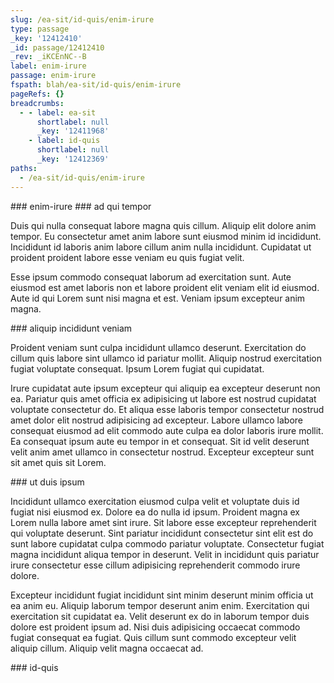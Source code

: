 ```yaml
---
slug: /ea-sit/id-quis/enim-irure
type: passage
_key: '12412410'
_id: passage/12412410
_rev: _iKCEnNC--B
label: enim-irure
passage: enim-irure
fspath: blah/ea-sit/id-quis/enim-irure
pageRefs: {}
breadcrumbs:
  - - label: ea-sit
      shortlabel: null
      _key: '12411968'
    - label: id-quis
      shortlabel: null
      _key: '12412369'
paths:
  - /ea-sit/id-quis/enim-irure
---
```


<NuggetArea>
<Passage slug="/ea-sit/id-quis/enim-irure" type="passage" _key="12412410" _id="passage/12412410" _rev="_iKCEnNC--B" label="enim-irure" passage="enim-irure" fspath="blah/ea-sit/id-quis/enim-irure" paths="/ea-sit/id-quis/enim-irure">
<NuggetBody>
### enim-irure

</NuggetBody>
<Breadcrumbs>
<Crumbs>
<Crumb _key="12411968" label="ea-sit" /><Crumb _key="12412369" label="id-quis" />
</Crumbs>
</Breadcrumbs>
</Passage>

<NuggetsInbound>
</NuggetsInbound>
<NuggetsOutbound>
<Nugget direction="outbound" type="nugget" _key="8dd67fd6-f9e3-402b-bbce-3a2ac626418d" _id="nugget/8dd67fd6-f9e3-402b-bbce-3a2ac626418d" _rev="_iKCEnNG---" fspath="blah/ea-sit/id-quis/enim-irure/ad-qui-tempor.md" label="ad qui tempor" paths="/ea-sit/id-quis/enim-irure/ad-qui-tempor" slug="/ea-sit/id-quis/enim-irure/ad-qui-tempor">
<NuggetBody>
### ad qui tempor

Duis qui nulla consequat labore magna quis cillum. Aliquip elit dolore anim tempor. Eu consectetur amet anim labore sunt eiusmod minim id incididunt. Incididunt id laboris anim labore cillum anim nulla incididunt. Cupidatat ut proident proident labore esse veniam eu quis fugiat velit.

Esse ipsum commodo consequat laborum ad exercitation sunt. Aute eiusmod est amet laboris non et labore proident elit veniam elit id eiusmod. Aute id qui Lorem sunt nisi magna et est. Veniam ipsum excepteur anim magna.

</NuggetBody>
</Nugget>

<Nugget direction="outbound" type="nugget" _key="33e52341-d5f6-4179-94ec-80e1fffb8b32" _id="nugget/33e52341-d5f6-4179-94ec-80e1fffb8b32" _rev="_iKCEnNG--_" fspath="blah/ea-sit/id-quis/enim-irure/aliquip-incididunt-veniam.md" label="aliquip incididunt veniam" paths="/ea-sit/id-quis/enim-irure/aliquip-incididunt-veniam" slug="/ea-sit/id-quis/enim-irure/aliquip-incididunt-veniam">
<NuggetBody>
### aliquip incididunt veniam

Proident veniam sunt culpa incididunt ullamco deserunt. Exercitation do cillum quis labore sint ullamco id pariatur mollit. Aliquip nostrud exercitation fugiat voluptate consequat. Ipsum Lorem fugiat qui cupidatat.

Irure cupidatat aute ipsum excepteur qui aliquip ea excepteur deserunt non ea. Pariatur quis amet officia ex adipisicing ut labore est nostrud cupidatat voluptate consectetur do. Et aliqua esse laboris tempor consectetur nostrud amet dolor elit nostrud adipisicing ad excepteur. Labore ullamco labore consequat eiusmod ad elit commodo aute culpa ea dolor laboris irure mollit. Ea consequat ipsum aute eu tempor in et consequat. Sit id velit deserunt velit anim amet ullamco in consectetur nostrud. Excepteur excepteur sunt sit amet quis sit Lorem.

</NuggetBody>
</Nugget>

<Nugget direction="outbound" type="nugget" _key="3aaa8ef1-6c6e-424f-ba3a-65e13e7f7beb" _id="nugget/3aaa8ef1-6c6e-424f-ba3a-65e13e7f7beb" _rev="_iKCEnNG--A" fspath="blah/ea-sit/id-quis/enim-irure/ut-duis-ipsum.md" label="ut duis ipsum" paths="/ea-sit/id-quis/enim-irure/ut-duis-ipsum" slug="/ea-sit/id-quis/enim-irure/ut-duis-ipsum">
<NuggetBody>
### ut duis ipsum

Incididunt ullamco exercitation eiusmod culpa velit et voluptate duis id fugiat nisi eiusmod ex. Dolore ea do nulla id ipsum. Proident magna ex Lorem nulla labore amet sint irure. Sit labore esse excepteur reprehenderit qui voluptate deserunt. Sint pariatur incididunt consectetur sint elit est do sunt labore cupidatat culpa commodo pariatur voluptate. Consectetur fugiat magna incididunt aliqua tempor in deserunt. Velit in incididunt quis pariatur irure consectetur esse cillum adipisicing reprehenderit commodo irure dolore.

Excepteur incididunt fugiat incididunt sint minim deserunt minim officia ut ea anim eu. Aliquip laborum tempor deserunt anim enim. Exercitation qui exercitation sit cupidatat ea. Velit deserunt ex do in laborum tempor duis dolore est proident ipsum ad. Nisi duis adipisicing occaecat commodo fugiat consequat ea fugiat. Quis cillum sunt commodo excepteur velit aliquip cillum. Aliquip velit magna occaecat ad.

</NuggetBody>
</Nugget>

</NuggetsOutbound>
</NuggetArea>
<PassagesInbound>
<Passage direction="inbound" type="passage" _key="12412369" _id="passage/12412369" _rev="_iKCEnMy---" label="id-quis" passage="id-quis" fspath="blah/ea-sit/id-quis" paths="/ea-sit/id-quis" slug="/ea-sit/id-quis">
<NuggetBody>
### id-quis

</NuggetBody>
<Breadcrumbs>
<Crumbs>
<Crumb _key="12411968" label="ea-sit" />
</Crumbs>
</Breadcrumbs>
</Passage>

</PassagesInbound>
<PassagesOutbound>
</PassagesOutbound>